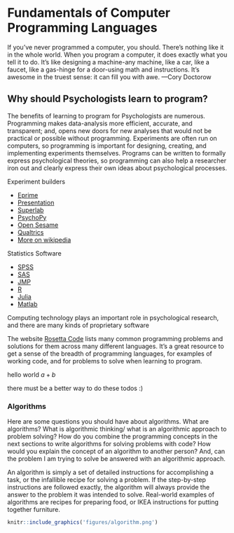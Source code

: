 # Fundamentals of Computer Programming Languages

<span class="newthought">
If you've never programmed a computer, you should. There's nothing like it in the whole world. When you program a computer, it does exactly what you tell it to do. It's like designing a machine-any machine, like a car, like a faucet, like a gas-hinge for a door-using math and instructions. It's awesome in the truest sense: it can fill you with awe.
---Cory Doctorow
</span>

## Why should Psychologists learn to program?

The benefits of learning to program for Psychologists are numerous. Programming makes data-analysis more efficient, accurate, and transparent; and, opens new doors for new analyses that would not be practical or possible without programming. Experiments are often run on computers, so programming is important for designing, creating, and implementing experiments themselves. Programs can be written to formally express psychological theories, so programming can also help a researcher iron out and clearly express their own ideas about psychological processes.

<div class="marginnote">
Experiment builders

-   [Eprime](http://www.pstnet.com/eprime.cfm)
-   [Presentation](http://www.neurobs.com)
-   [Superlab](http://www.superlab.com)
-   [PsychoPy](http://www.psychopy.org)
-   [Open Sesame](http://osdoc.cogsci.nl/2.8.3/)
-   [Qualtrics](http://www.qualtrics.com)
-   [More on wikipedia](http://en.wikipedia.org/wiki/Comparison_of_behavioral_experiment_software)

</div>

<div class="marginnote">
Statistics Software

-   [SPSS](http://www-01.ibm.com/software/analytics/spss/)
-   [SAS](http://www.sas.com/en_us/home.html)
-   [JMP](http://www.jmp.com)
-   [R](http://www.r-project.org)
-   [Julia](http://julialang.org)
-   [Matlab](http://www.mathworks.com/products/matlab/)

</div>

Computing technology plays an important role in psychological research, and there are many kinds of proprietary software 

<div class="marginnote">
The website [Rosetta Code](http://rosettacode.org/wiki/Rosetta_Code) lists many common programming problems and solutions for them across many different languages. It’s a great resource to get a sense of the breadth of programming languages, for examples of working code, and for problems to solve when learning to program.
</div>

<div class="marginnote todo">
hello world $a + b$
</div>

<div class="marginnote todo">
there must be a better way to do these todos :)
</div>

### Algorithms

Here are some questions you should have about algorithms. What are algorithms? What is algorithmic thinking/ what is an algorithmic approach to problem solving? How do you combine the programming concepts in the next sections to write algorithms for solving problems with code? How would you explain the concept of an algorithm to another person? And, can the problem I am trying to solve be answered with an algorithmic approach.

An algorithm is simply a set of detailed instructions for accomplishing a task, or the infallible recipe for solving a problem. If the step-by-step instructions are followed exactly, the algorithm will always provide the answer to the problem it was intended to solve. Real-world examples of algorithms are recipes for preparing food, or IKEA instructions for putting together furniture.

<div class="marginnote">

```r
knitr::include_graphics('figures/algorithm.png')
```

</div>
